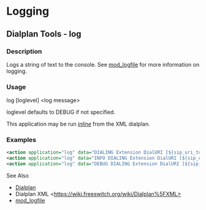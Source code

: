 
# Logging 

 

## Dialplan Tools - log

### Description

Logs a string of text to the console. See [mod\_logfile](../Modules/mod_logfile_1048990.mdx#about) for more information on logging.

### Usage

log [loglevel] \<log message>

loglevel defaults to DEBUG if not specified.

This application may be run _[inline](https://wiki.freeswitch.org/wiki/Dialplan%5FXML#Inline%5FActions "Dialplan XML")_ from the XML dialplan.

### Examples

```xml
<action application="log" data="DIALING Extension DialURI [${sip_uri_to_dial}]"/>
<action application="log" data="INFO DIALING Extension DialURI [${sip_uri_to_dial}]"/>
<action application="log" data="DEBUG DIALING Extension DialURI [${sip_uri_to_dial}]"/>
```

  
See Also

* [Dialplan](../Dialplan/index.mdx#0-about)
* Dialplan XML \<https://wiki.freeswitch.org/wiki/Dialplan%5FXML>
* [mod\_logfile](../Modules/mod_logfile_1048990.mdx#about)



